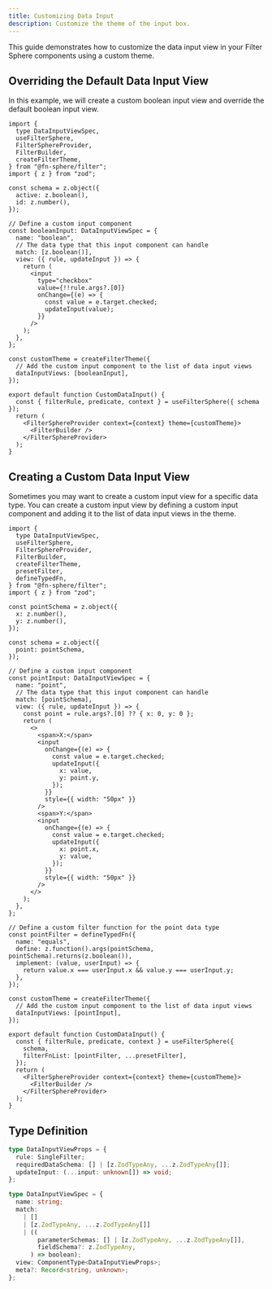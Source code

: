 ```yaml
---
title: Customizing Data Input
description: Customize the theme of the input box.
---
```


This guide demonstrates how to customize the data input view in your Filter Sphere components using a custom theme.

## Overriding the Default Data Input View

In this example, we will create a custom boolean input view and override the default boolean input view.

```tsx live
import {
  type DataInputViewSpec,
  useFilterSphere,
  FilterSphereProvider,
  FilterBuilder,
  createFilterTheme,
} from "@fn-sphere/filter";
import { z } from "zod";

const schema = z.object({
  active: z.boolean(),
  id: z.number(),
});

// Define a custom input component
const booleanInput: DataInputViewSpec = {
  name: "boolean",
  // The data type that this input component can handle
  match: [z.boolean()],
  view: ({ rule, updateInput }) => {
    return (
      <input
        type="checkbox"
        value={!!rule.args?.[0]}
        onChange={(e) => {
          const value = e.target.checked;
          updateInput(value);
        }}
      />
    );
  },
};

const customTheme = createFilterTheme({
  // Add the custom input component to the list of data input views
  dataInputViews: [booleanInput],
});

export default function CustomDataInput() {
  const { filterRule, predicate, context } = useFilterSphere({ schema });
  return (
    <FilterSphereProvider context={context} theme={customTheme}>
      <FilterBuilder />
    </FilterSphereProvider>
  );
}
```

## Creating a Custom Data Input View

Sometimes you may want to create a custom input view for a specific data type. You can create a custom input view by defining a custom input component and adding it to the list of data input views in the theme.

```tsx live
import {
  type DataInputViewSpec,
  useFilterSphere,
  FilterSphereProvider,
  FilterBuilder,
  createFilterTheme,
  presetFilter,
  defineTypedFn,
} from "@fn-sphere/filter";
import { z } from "zod";

const pointSchema = z.object({
  x: z.number(),
  y: z.number(),
});

const schema = z.object({
  point: pointSchema,
});

// Define a custom input component
const pointInput: DataInputViewSpec = {
  name: "point",
  // The data type that this input component can handle
  match: [pointSchema],
  view: ({ rule, updateInput }) => {
    const point = rule.args?.[0] ?? { x: 0, y: 0 };
    return (
      <>
        <span>X:</span>
        <input
          onChange={(e) => {
            const value = e.target.checked;
            updateInput({
              x: value,
              y: point.y,
            });
          }}
          style={{ width: "50px" }}
        />
        <span>Y:</span>
        <input
          onChange={(e) => {
            const value = e.target.checked;
            updateInput({
              x: point.x,
              y: value,
            });
          }}
          style={{ width: "50px" }}
        />
      </>
    );
  },
};

// Define a custom filter function for the point data type
const pointFilter = defineTypedFn({
  name: "equals",
  define: z.function().args(pointSchema, pointSchema).returns(z.boolean()),
  implement: (value, userInput) => {
    return value.x === userInput.x && value.y === userInput.y;
  },
});

const customTheme = createFilterTheme({
  // Add the custom input component to the list of data input views
  dataInputViews: [pointInput],
});

export default function CustomDataInput() {
  const { filterRule, predicate, context } = useFilterSphere({
    schema,
    filterFnList: [pointFilter, ...presetFilter],
  });
  return (
    <FilterSphereProvider context={context} theme={customTheme}>
      <FilterBuilder />
    </FilterSphereProvider>
  );
}
```

## Type Definition

```ts
type DataInputViewProps = {
  rule: SingleFilter;
  requiredDataSchema: [] | [z.ZodTypeAny, ...z.ZodTypeAny[]];
  updateInput: (...input: unknown[]) => void;
};

type DataInputViewSpec = {
  name: string;
  match:
    | []
    | [z.ZodTypeAny, ...z.ZodTypeAny[]]
    | ((
        parameterSchemas: [] | [z.ZodTypeAny, ...z.ZodTypeAny[]],
        fieldSchema?: z.ZodTypeAny,
      ) => boolean);
  view: ComponentType<DataInputViewProps>;
  meta?: Record<string, unknown>;
};
```
